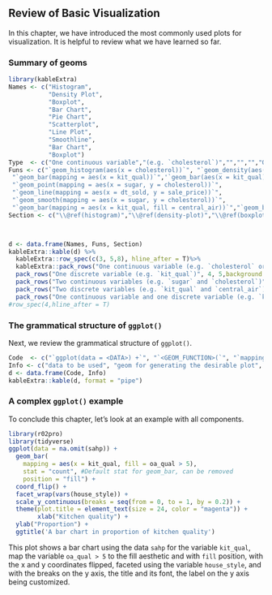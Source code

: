 ## Review of Basic Visualization {#review-basic-visualization}

In this chapter, we have introduced the most commonly used plots for visualization. It is helpful to review what we have learned so far. 

### Summary of geoms

```r
library(kableExtra)
Names <- c("Histogram",
           "Density Plot",
           "Boxplot",
           "Bar Chart",
           "Pie Chart",
           "Scatterplot",
           "Line Plot",
           "Smoothline",
           "Bar Chart",
           "Boxplot")
Type  <- c("One continuous variable","(e.g. `cholesterol`)","","","","One discrete variable","(e.g. `kit_qual`)", "Two continuous variables", "(e.g. `sugar` and `cholesterol`)", "","Two discrete variables", "(e.g. `kit_qual` and `heat_qual`)", "One continous varialbe and one discrete variable")
Funs <- c("`geom_histogram(aes(x = cholesterol))`", "`geom_density(aes(x = cholesterol))`", '`geom_boxplot(aes(x = "", y = sale_price))`',
 "`geom_bar(mapping = aes(x = kit_qual))`",'`geom_bar(aes(x = kit_qual), stat = "identity") + coord_polar("y")` ',
 "`geom_point(mapping = aes(x = sugar, y = cholesterol))`",
 "`geom_line(mapping = aes(x = dt_sold, y = sale_price))`",
 "`geom_smooth(mapping = aes(x = sugar, y = cholesterol))`",
 "`geom_bar(mapping = aes(x = kit_qual, fill = central_air))`","`geom_boxplot(aes(x = kit_qual, y = sale_price))`")
Section <- c("\\@ref(histogram)","\\@ref(density-plot)","\\@ref(boxplots)","\\@ref(intro-bar-chart)","\\@ref(pie-charts)","\\@ref(scatterplot)","\\@ref(line-plot)","\\@ref(smoothline)","\\@ref(bar-aes)","\\@ref(boxplot-2)")



d <- data.frame(Names, Funs, Section)
kableExtra::kable(d) %>% 
  kableExtra::row_spec(c(3, 5,8), hline_after = T)%>%
  kableExtra::pack_rows("One continuous variable (e.g. `cholesterol` or `sale_price`)", 1, 3,background = "orange")%>%
  pack_rows("One discrete variable (e.g. `kit_qual`)", 4, 5,background = "orange")%>%
  pack_rows("Two continuous variables (e.g. `sugar` and `cholesterol`)", 6, 8,background = "orange")%>%
  pack_rows("Two discrete variables (e.g. `kit_qual` and `central_air`):", 9, 9,background = "orange")%>%
  pack_rows("One continuous variable and one discrete variable (e.g. `kit_qual` and `sale_price`):", 10, 10,background = "orange")
#row_spec(4,hline_after = T)
```


### The grammatical structure of `ggplot()`

Next, we review the grammatical structure of `ggplot()`.

```r
Code  <- c("`ggplot(data = <DATA>) +`", "`<GEOM_FUNCTION>(`", "`mapping = aes(<MAPPINGS>),`", "`stat = <STAT>, `", "`position = <POSITION>) + `", "`<COORDINATE_FUNCTION> +`", "`<FACET_FUNCTION> +`","`<SCALE_FUNCTION> +`", "`<THEME_FUNCTION>`")
Info <- c("data to be used", "geom for generating the desirable plot", "aesthetic mappings, this may include the x and y axes and other features like `color`, `shape`, `fill`, `linetype`, `size`, etc.", "statistical transformation, for example, when we create the errorbar", "position, like `stack`, `dodge`, `fill`", "such as flipping the x and y axes", "`facet_wrap()` and `facet_grid()`, create multiple plots for different subsets of the data", "customize the x and y breaks", "customize labels, title, and fonts")
d <- data.frame(Code, Info)
kableExtra::kable(d, format = "pipe") 
```

### A complex `ggplot()` example

To conclude this chapter, let's look at an example with all components.

```r
library(r02pro)
library(tidyverse)
ggplot(data = na.omit(sahp)) +
  geom_bar(
    mapping = aes(x = kit_qual, fill = oa_qual > 5),
    stat = "count", #Default stat for geom_bar, can be removed
    position = "fill") +
  coord_flip() +
  facet_wrap(vars(house_style)) +
  scale_y_continuous(breaks = seq(from = 0, to = 1, by = 0.2)) +
  theme(plot.title = element_text(size = 24, color = "magenta")) +
        xlab("Kitchen quality") +
  ylab("Proportion") +
  ggtitle('A bar chart in proportion of kitchen quality')
```

This plot shows a bar chart using the data `sahp` for the variable `kit_qual`, map the variable `oa_qual > 5` to the fill aesthetic and with `fill` position, with the x and y coordinates flipped, faceted using the variable `house_style`, and with the breaks on the y axis, the title and its font, the label on the y axis being customized. 
